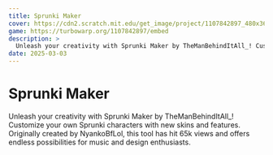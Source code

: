 ```yaml
---
title: Sprunki Maker
cover: https://cdn2.scratch.mit.edu/get_image/project/1107842897_480x360.png
game: https://turbowarp.org/1107842897/embed
description: >
  Unleash your creativity with Sprunki Maker by TheManBehindItAll_! Customize your own Sprunki characters with new skins and features. Originally created by NyankoBfLol, this tool has hit 65k views and offers endless possibilities for music and design enthusiasts.
date: 2025-03-03
---
```


# Sprunki Maker

Unleash your creativity with Sprunki Maker by TheManBehindItAll_! Customize your own Sprunki characters with new skins and features. Originally created by NyankoBfLol, this tool has hit 65k views and offers endless possibilities for music and design enthusiasts.
